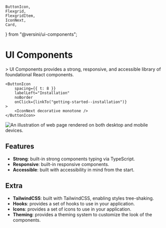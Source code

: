 	ButtonIcon,
	Flexgrid,
	FlexgridItem,
	IconNext,
	Card,
} from "@versini/ui-components";

<Meta title="Getting started/Overview" />

# UI Components

<Flexgrid alignVertical="center">
	<FlexgridItem span={6}>
		> UI Components provides a strong, responsive, and accessible library of
		foundational React components.

    <ButtonIcon
    	spacing={{ t: 8 }}
    	labelLeft="Installation"
    	noBorder
    	onClick={linkTo("getting-started--installation")}
    >
    	<IconNext decorative monotone />
    </ButtonIcon>

  </FlexgridItem>
  <FlexgridItem>
		<img
			className="mt-5"
			src="hero-14.jpg"
			alt="An illustration of web page rendered on both desktop and mobile devices."
			title="Hero image of a web page rendered on both desktop and mobile devices."
			height={400}
			width={400}
		/>
  </FlexgridItem>
</Flexgrid>

## Features

<div className="prose">
	<ul>
		<li>
			<strong>Strong</strong>: built-in strong components typing via TypeScript.
    	</li>
    	<li>
    		<strong>Responsive</strong>: built-in responsive components.
    	</li>
    	<li>
    		<strong>Accessible</strong>: built with accessibility in mind from the
    		start.
    	</li>
    </ul>

</div>

## Extra

<div className="prose">
	<ul>
		<li>
			<strong>TailwindCSS</strong>: built with TailwindCSS, enabling styles
			tree-shaking.
		</li>
		<li>
			<strong>Hooks</strong>: provides a set of hooks to use in your
			application.
		</li>
		<li>
			<strong>Icons</strong>: provides a set of icons to use in your
			application.
		</li>
		<li>
			<strong>Theming</strong>: provides a theming system to customize the look
			of the components.
		</li>
	</ul>
</div>
